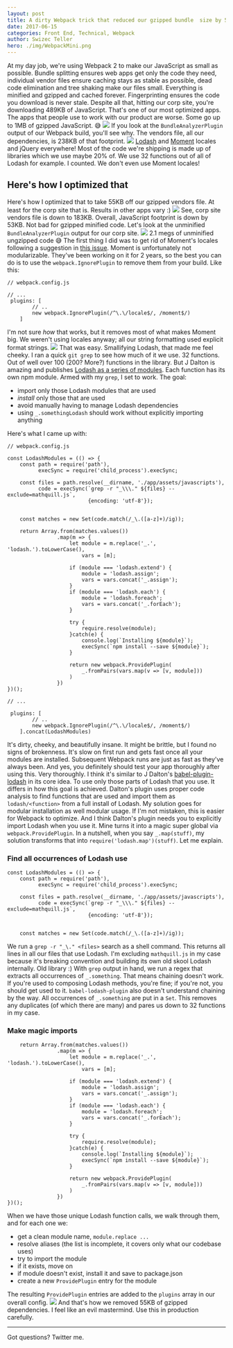 ```yaml
---
layout: post
title: A dirty Webpack trick that reduced our gzipped bundle  size by 55KB
date: 2017-06-15
categories: Front End, Technical, Webpack
author: Swizec Teller
hero: ./img/WebpackMini.png
---
```


 At my day job, we're using Webpack 2 to make our JavaScript as small as possible. Bundle splitting ensures web apps get only the code they need, individual vendor files ensure caching stays as stable as possible, dead code elimination and tree shaking make our files small. Everything is minified and gzipped and cached forever. Fingerprinting ensures the code you download is never stale. Despite all that, hitting our corp site, you're downloading 489KB of JavaScript. That's one of our most optimized apps. The apps that people use to work with our product are worse. Some go up to 1MB of gzipped JavaScript. 😅 ![](./img/big-files-screenshot.png) If you look at the `BundleAnalyzerPlugin` output of our Webpack build, you'll see why. The vendors file, all our dependencies, is 238KB of that footprint. ![](./img/webpack-chart.png) [Lodash](https://lodash.com/) and [Moment](https://momentjs.com/) locales and jQuery everywhere! Most of the code we're shipping is made up of libraries which we use maybe 20% of. We use 32 functions out of all of Lodash for example. I counted. We don't even use Moment locales!

## Here's how I optimized that

Here's how I optimized that to take 55KB off our gzipped vendors file. At least for the corp site that is. Results in other apps vary :) ![](./img/better-files-screenshot.png) See, corp site vendors file is down to 183KB. Overall, JavaScript footprint is down by 53KB. Not bad for gzipped minified code. Let's look at the unminified `BundleAnalyzerPlugin` output for our corp site. ![](./img/corp-screen-1.png) 2.1 megs of unminified ungzipped code 😅 The first thing I did was to get rid of Moment's locales following a suggestion in [this issue](https://github.com/moment/moment/issues/2373). Moment is unfortunately not modularizable. They've been working on it for 2 years, so the best you can do is to use the `webpack.IgnorePlugin` to remove them from your build. Like this:

    // webpack.config.js

    // ...
     plugins: [
            // ..
            new webpack.IgnorePlugin(/^\.\/locale$/, /moment$/)
        ]

I'm not sure _how_ that works, but it removes most of what makes Moment big. We weren't using locales anyway; all our string formatting used explicit format strings. ![](./img/corp-screen-2.png) That was easy. Smallifying Lodash, that made me feel cheeky. I ran a quick `git grep` to see how much of it we use. 32 functions. Out of well over 100 (200? More?) functions in the library. But J Dalton is amazing and publishes [Lodash as a series of modules](https://www.npmjs.com/browse/keyword/lodash-modularized). Each function has its own npm module. Armed with my `grep`, I set to work. The goal:

-   import only those Lodash modules that are used
-   _install_ only those that are used
-   avoid manually having to manage Lodash dependencies
-   using `_.somethingLodash` should work without explicitly importing anything

Here's what I came up with:

    // webpack.config.js

    const LodashModules = (() => {
        const path = require('path'),
              execSync = require('child_process').execSync;

        const files = path.resolve(__dirname, './app/assets/javascripts'),
              code = execSync(`grep -r "_\\\." ${files} --exclude=mathquill.js`,
                              {encoding: 'utf-8'});


        const matches = new Set(code.match(/_\.([a-z]+)/ig));

        return Array.from(matches.values())
                    .map(m => {
                        let module = m.replace('_.', 'lodash.').toLowerCase(),
                            vars = [m];

                        if (module === 'lodash.extend') {
                            module = 'lodash.assign';
                            vars = vars.concat('_.assign');
                        }
                        if (module === 'lodash.each') {
                            module = 'lodash.foreach';
                            vars = vars.concat('_.forEach');
                        }

                        try {
                            require.resolve(module);
                        }catch(e) {
                            console.log(`Installing ${module}`);
                            execSync(`npm install --save ${module}`);
                        }

                        return new webpack.ProvidePlugin(
                            _.fromPairs(vars.map(v => [v, module]))
                        )
                    })
    })();

    // ...

     plugins: [
            // ..
            new webpack.IgnorePlugin(/^\.\/locale$/, /moment$/)
        ].concat(LodashModules)

It's dirty, cheeky, and beautifully insane. It might be brittle, but I found no signs of brokenness. It's slow on first run and gets fast once all your modules are installed. Subsequent Webpack runs are just as fast as they've always been. And yes, you definitely should test your app thoroughly after using this. Very thoroughly. I think it's similar to J Dalton's [babel-plugin-lodash](https://github.com/lodash/babel-plugin-lodash) in its core idea. To use only those parts of Lodash that you use. It differs in how this goal is achieved. Dalton's plugin uses proper code analysis to find functions that are used and import them as `lodash/<function>` from a full install of Lodash. My solution goes for modular installation as well modular usage. If I'm not mistaken, this is easier for Webpack to optimize. And I think Dalton's plugin needs you to explicitly import Lodash when you use it. Mine turns it into a magic super global via `webpack.ProvidePlugin`. In a nutshell, when you say `_.map(stuff)`, my solution transforms that into `require('lodash.map')(stuff)`. Let me explain.

### Find all occurrences of Lodash use

    const LodashModules = (() => {
        const path = require('path'),
              execSync = require('child_process').execSync;

        const files = path.resolve(__dirname, './app/assets/javascripts'),
              code = execSync(`grep -r "_\\\." ${files} --exclude=mathquill.js`,
                              {encoding: 'utf-8'});


        const matches = new Set(code.match(/_\.([a-z]+)/ig));

We run a `grep -r "_\." <files>` search as a shell command. This returns all lines in all our files that use Lodash. I'm excluding `mathquill.js` in my case because it's breaking convention and building its own old skool Lodash internally. Old library :) With `grep` output in hand, we run a regex that extracts all occurrences of `_.something`. That means chaining doesn't work. If you're used to composing Lodash methods, you're fine; if you're not, you should get used to it. `babel-lodash-plugin` also doesn't understand chaining by the way. All occurrences of `_.something` are put in a `Set`. This removes any duplicates (of which there are many) and pares us down to 32 functions in my case.

### Make magic imports

        return Array.from(matches.values())
                    .map(m => {
                        let module = m.replace('_.', 'lodash.').toLowerCase(),
                            vars = [m];

                        if (module === 'lodash.extend') {
                            module = 'lodash.assign';
                            vars = vars.concat('_.assign');
                        }
                        if (module === 'lodash.each') {
                            module = 'lodash.foreach';
                            vars = vars.concat('_.forEach');
                        }

                        try {
                            require.resolve(module);
                        }catch(e) {
                            console.log(`Installing ${module}`);
                            execSync(`npm install --save ${module}`);
                        }

                        return new webpack.ProvidePlugin(
                            _.fromPairs(vars.map(v => [v, module]))
                        )
                    })
    })();

When we have those unique Lodash function calls, we walk through them, and for each one we:

-   get a clean module name, `module.replace ...`
-   resolve aliases (the list is incomplete, it covers only what our codebase uses)
-   try to import the module
-   if it exists, move on
-   if module doesn't exist, install it and save to package.json
-   create a new `ProvidePlugin` entry for the module

The resulting `ProvidePlugin` entries are added to the `plugins` array in our overall config. ![](./img/corp-screen-3.png) And that's how we removed 55KB of gzipped dependencies. I feel like an evil mastermind. Use this in production carefully.

* * *

Got questions? Twitter me.
